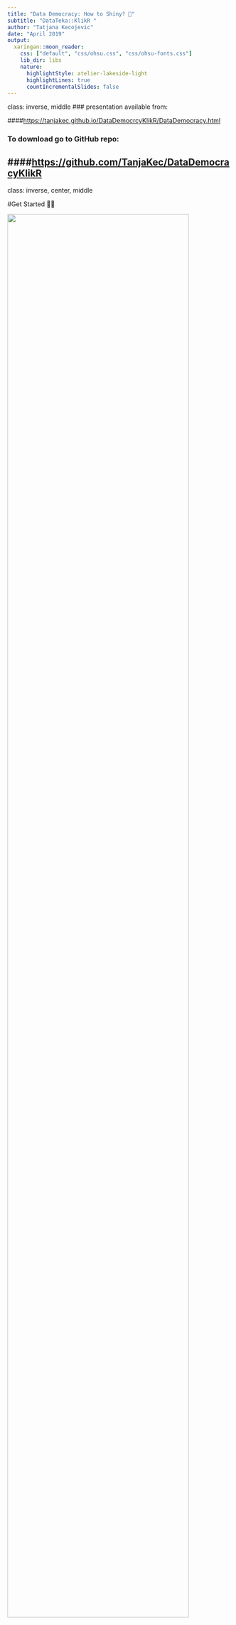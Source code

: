 ```yaml
---
title: "Data Democracy: How to Shiny? 🤩"
subtitle: "DataTeka::KlikR "
author: "Tatjana Kecojevic"
date: "April 2019"
output:
  xaringan::moon_reader:
    css: ["default", "css/ohsu.css", "css/ohsu-fonts.css"]
    lib_dir: libs
    nature:
      highlightStyle: atelier-lakeside-light
      highlightLines: true
      countIncrementalSlides: false
---
```

class: inverse, middle
### presentation available from: 

####<https://tanjakec.github.io/DataDemocrcyKlikR/DataDemocracy.html>

### To download go to GitHub repo: 

####<https://github.com/TanjaKec/DataDemocracyKlikR>
---

class: inverse, center, middle

#Get Started 🤫😴

<img src=https://media.giphy.com/media/mMSE6MfkXzLLa/giphy.gif align="middle" img width="90%">

---
class: inverse, middle

##Data Democracy

<span style="color:red">Data Democracies</span> is still an unspecific phenomena, but there are established  agreements that are included into this concept:

-	Everybody can access information in any digital format.

-	Data Quality is a must!

-	Nonspecialists should be able to access and analyse data without requiring outside help.

-	Open source analytic programs (for example R, Python, NoSQL) and dashboards play a vital part in empowering nontechnical people in a Data Democracy.

-	Open approach to teaching and learning is a valuable element in enabling people to become aware of the potential embodied within data democracy.

-	share your scripts and data 


---
```r
options(htmltools.dir.version = FALSE)
```
background-image: url(https://upload.wikimedia.org/wikipedia/commons/c/c1/Rlogo.png)
???

Image credit: [Wikimedia Commons](https://commons.wikimedia.org/wiki/File:Rlogo.png)

---
##Before there was R, there was S! 🤠

**R** is a dialect of **S** language that was developed in 1976 by *Rick Becker* and *John Chambers* at the  Bell Laboratories.

*Rick Becker* gave an excellent keynote talk *"Forty Years of S"* at UseR!2016 conference:   
[Rick Becker @ UseR!2016](http://blog.revolutionanalytics.com/2016/07/rick-becker-s-talk.html) where he talked about development of **S** language that gives explanations for many characteristics of **R** as we know it, including "<-" assignment operator.

1993 Bell Labs gave StatSci (later Insightful Corp.) an exclusive license to develop and sell the **S** language. Insightful sold its implementation of the **S** language under the product name **S-PLUS**.

You can read more about the [history of S, R, and S-PLUS](https://www.whoishostingthis.com/resources/s-plus/)
---
## then, R was born 😇🎶
In early nineties at the University of Aucklandn in the Department of Statistics **R** was created by *Ross Ihaka* and *Robert Gentleman*.

They used [GNU General Public License](http://www.gnu.org/licenses/gpl-2.0.html) to make R open source free software. 

**R**oss Ihaka and **R**obert Gentleman. *R: A language for data analysis and graphics.* Journal of Computational and Graphical Statistics, 5(3):299–314, 1996

Currently **R** is developed by the **R Development Core Team**, of which *John Chambers* is a member.
---

class: inverse, middle

#What is R? 💡📈📑📊🤩

- **Most popular data analysis software**
-- used by some of the hottest tech companies like: google, Facebook, Amazon, LinkedIn etc. 

- **Comprehensive public domain language for data analysis**
-- with no licensing costs associated with it

- **Most powerful statistical programming language**
-- flexible: enables easy experimentation and exploration, which improves data analysis

- **Creates beautiful and unique data visualisation**
-- used by Wasington Post, New York Times, twitter...

- **Tool behind reporting automated modern data analyses in a reproducible manner** 
-- making an analysis more useful to others

- **Independent of any platform**
-- R is universally applicable and simple to integrate into existing IT structures.

You can download R for free from: <https://cran.r-project.org/>

and RStudio, a free and open-source integrated development environment (IDE) for R <https://www.rstudio.com/>
---
class: inverse, middle

## R Community

.pull-left[
<img src=https://media.giphy.com/media/hZj44bR9FVI3K/giphy.gif align="middle" img width="95%">
]

.pull-right[
###<span style="color:#00B2EE">“The R community is one of R’s best features!” 
####[Revolutions](https://blog.revolutionanalytics.com/) Daily news about using open source R.</span>

####<span style="color:#00B2EE">Open community::</span> collaborative, community activity with a mission to create, maintain, and promote schemes for structured data on the Internet, on web pages, in email messages, and beyond. 
]

---
class: inverse, middle

## Support and collaboration 

<img src=https://media.giphy.com/media/dRoBlcxAu4zNm/giphy.gif align="middle" img width="30%">

Supported by the **R Foundation for Statistical Computing** and with the strong and open engagement of developers and users from all walks of background from science to commerce it is hard to envisage that any commercial corporation will be able to develop sustainable business models with the same innovative drive and power as **R community**.

The collaboration amongst statisticians and other scientist who are engaged with statistical computing and growing interest and engagement of large companies creates altruistic **R community** which generates the force within which R is conquering the field of data analytics. As a result it creates a more powerful R resource and becomes more usable and attractive to Data scientists and analysists.

---
class: inverse, middle

##Reproducability: Why should we care? 

.pull-left[
I) Academic research:
- Verify results 
- Advance research

II) Businesses:
- Production Code
- Reliability
- Reusability
- Collaboration
- Regulation

III) Social communities:
- Transparency
- Colaboration
- Enhance learning
]

.pull-right[
<img src=https://media.giphy.com/media/AiqLB6AdhDVESBSCLc/giphy.gif align="middle" img width="100%">

[How Bright Promise in Cancer Testing Fell Apart](https://www.nytimes.com/2011/07/08/health/research/08genes.html)
]

---
##Write R Code

To start using **R** you need to:

1) Install [R](https://cran.r-project.org/) [(and RStudio)](https://www.rstudio.com/products/rstudio/download/#download)

2) Launch it and set your working directory: letting R know where to find all of your files.

3) Start writing **R** code!

**Tip**💡:
- When start working on a new R code/R Project in [RStudio IDE](https://support.rstudio.com/hc/en-us/sections/200107586-Using-the-RStudio-IDE) use 
***File -> New Project*** 
This way your working directory would be set up when you start a new project and it will save all your files in it. Next time you open your project it would set project's directory as a working directory... It would help you with so much [more](https://support.rstudio.com/hc/en-us/articles/200526207-Using-Projects). 

---

class: center, middle

##[RStudio IDE Cheatsheet](https://www.rstudio.com/wp-content/uploads/2016/01/rstudio-IDE-cheatsheet.pdf)

```r
knitr::include_graphics("images/RStudio.png")
```

***Top Left:*** Code Editor;
--

***Bottom Left:*** R Console;
--

***Top Right:*** Environment
--

***Bottom Right:*** Plots and Files
---
class: inverse, center, middle

#Let's Shiny with R 
## 🌞😎🤩
---
##What is Shiny?

**Shiny** is a package from [RStudio](https://www.rstudio.com) that can be used to build interactive web apps with `R`. 

You can host standalone apps on a webpage or embed them in [R Markdown](https://rmarkdown.rstudio.com) documents or build [dashboards](http://rstudio.github.io/shinydashboard/. You can also extend your Shiny apps with [CSS themes](http://rstudio.github.io/shinythemes/), [htmlwidgets](http://www.htmlwidgets.org), and [JavaScript actions](https://github.com/daattali/shinyjs/blob/master/README.md).

Shiny combines the computational power of R with the interactivity of the modern web.

Shiny apps are easy to write. No web development skills are required.
---

##How does it work?
```r
knitr::include_graphics("images/Shiny1.png")
```
---

##There are two elements
```r
knitr::include_graphics("images/Shiny2.png")
```

---
##App Template
```r
knitr::include_graphics("images/Shiny3.png")
```
---

##Run & Stop
```r
knitr::include_graphics("images/Shiny4.png")
```

---
##Adding elements
### as arguments to `fluidPage()`
```r
knitr::include_graphics("images/Shiny4.1.png")
```

---
##UI: Inputs & Outputs
```r
knitr::include_graphics("images/Shiny5.png")
```
---

##Adding elements *as arguments to `fluidPage()`*
```r
knitr::include_graphics("images/Shiny5.1.png")
```
###Create an input with an input function
```r
knitr::include_graphics("images/Shiny5.2.png")
```
---

###Create an input with an input function
.pull-left[
**code**
```r
knitr::include_graphics("images/Shiny5.3.1.png")
```
]

.pull-right[
**app**
```r
knitr::include_graphics("images/Shiny5.3.2.png")
```
]
---

##Input Objects
```r
knitr::include_graphics("images/Shiny6.png")
```
---

##Syntax
```r
knitr::include_graphics("images/Shiny7.png")
```

<https://shiny.rstudio.com/reference/shiny/latest/selectInput.html>
---

##Output Objects
```r
knitr::include_graphics("images/Shiny8.png")
```
---

###Output: plot 
```r
knitr::include_graphics("images/Shiny10.png")
```
---

###Remember 💡 
```r
knitr::include_graphics("images/Shiny11.png")
```
---

###<span style="color:red">3 Rules</span> to write the server function 😎 
```r
knitr::include_graphics("images/Shiny12.png")
```
---

###You can <span style="color:red">render*()</span> different types of output you wish to make.
```r
knitr::include_graphics("images/Shiny13.png")
```
---

###<span style="color:red">render*()</span>
```r
knitr::include_graphics("images/Shiny14.png")
```
---

###Code
```r
knitr::include_graphics("images/Shiny15.png")
```
---

###The App
```r
knitr::include_graphics("images/Shiny16.png")
```
<https://datateka.shinyapps.io/How2Shine/>
---

class: inverse, center, middle

#Let's Look at the portal: 
#[Open Data SR](https://data.gov.rs/sr/datasets/) 
## 📑📊📈📉
---

class: inverse, middle

#Example: [Подаци о саобраћајним незгодама за територију Града Београда](https://data.gov.rs/sr/datasets/podatsi-o-saobratshajnim-nezgodama-za-teritoriju-grada-beograda/)

##[Подаци о саобраћајним незгодама до 28.02.2019. године за територију Града Београда](https://data.gov.rs/sr/datasets/r/7a10c1d4-3707-4c5a-93ca-b8e7baf77303) 

### Note 💡: You should open and `File -> Save As...` data as a `csv` file!
---
class: inverse, center, middle

# Access the RProject with the App
Go to Tanja's GitHub and download `OpenDataPlay` repo by clicking on the green button `Clone or Download::Download ZIP`.

<https://github.com/TanjaKec/OpenDataPlay>

```r
knitr::include_graphics("images/GitHub1.png")
```

---
# What is in the repo?

After unzipping the downloaded file you should have the following in your directory, ie folder:

```r
knitr::include_graphics("images/GitHub2.png")
```
---

# Let's open the app code

Open the project with the App by clicking on `OpenDataPlay.Rproj` file.
In the bottom left window click on `app.R` file.

```r
knitr::include_graphics("images/Shiny17.png")
```
---
# app.R

The code has two parts:

1) **global code**

- uploading the packages; accessing and tailoring data 

2) **app code**

- remember app template! 🤔💡: user interface; server; running the app

We can see the app in action ☀️😎 at <https://tatjana.shinyapps.io/TrafficAccidents/>

---

class: inverse, center, middle
##Do the Cosmo Dance?! 🤪🎵🎶
```r
knitr::include_graphics("images/Cosmo_Dance.gif")
```
---
class: inverse, middle
###Let's discuss the good and bad points

Serbia
<https://data.gov.rs/sr/>

Manchester, UK

- Community:
<https://www.opendatamanchester.org.uk/>

- Government
<http://open.manchester.gov.uk/>

San Francisco, USA:

<https://datasf.org/opendata/>

good practice:
<https://data.sfgov.org/browse?category=Health+and+Social+Services>

Play: 
[Brazil's House of Deputies Reimbursements](https://www.kaggle.com/epattaro/brazils-house-of-deputies-reimbursements)
As politicians in Brazil are entitled to receive refunds from money spent on
activities to “better serve the people,” there are interesting findings and
suspicious outliers to be found in this dataset. Data on these expenses are
publicly available, but there is very little monitoring of expenses in Brazil. So
don’t be surprised to see one public servant racking up over 800 flights in
twelve months, and another that recorded R 140,000 (USD $44,500) on post
expenses—yes, snail mail! (Theobald O. 2017, Machine Learning For Absolute Beginners, 2nd ed.)

---
class: inverse, middle

# Useful Links 

Rstudio tutorial:
<https://shiny.rstudio.com/tutorial/>

Look for inspiration: 
<https://shiny.rstudio.com/gallery/>

Getting Started with Shiny by [**CODING CLUB**](https://ourcodingclub.github.io)
<https://ourcodingclub.github.io/2017/03/07/shiny.html>

Follow Dean's blog:
<https://deanattali.com>

An example: [Cancer Research UK Cambridge Institute](https://www.cruk.cam.ac.uk/core-facilities/bioinformatics-core/shiny-apps)

Go further: Shiny Dashboard
<https://rstudio.github.io/shinydashboard/>
---
class: center, middle

##Thanks!

To Yihui (ninja warrior) and RStudio for the [RMarkdown](https://bookdown.org/yihui/rmarkdown/) package::[xaringan](https://bookdown.org/yihui/rmarkdown/xaringan.html) package 


```r
knitr::include_graphics("images/yuhui_xie.png")
```

[www.datateka.com](www.datateka.com) 

[tanjakec.github.io](tanjakec.github.io)

@DataTeka 

@Tatjana_Kec


Slides created via `R` package [**xaringan**](https://github.com/yihui/xaringan).

The chakra comes from [remark.js](https://remarkjs.com), [**knitr**](http://yihui.name/knitr), and [R Markdown](https://rmarkdown.rstudio.com).

